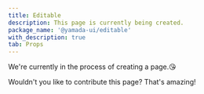 ```yaml
---
title: Editable
description: This page is currently being created.
package_name: '@yamada-ui/editable'
with_description: true
tab: Props
---
```


We're currently in the process of creating a page.😘

Wouldn't you like to contribute this page? That's amazing!
